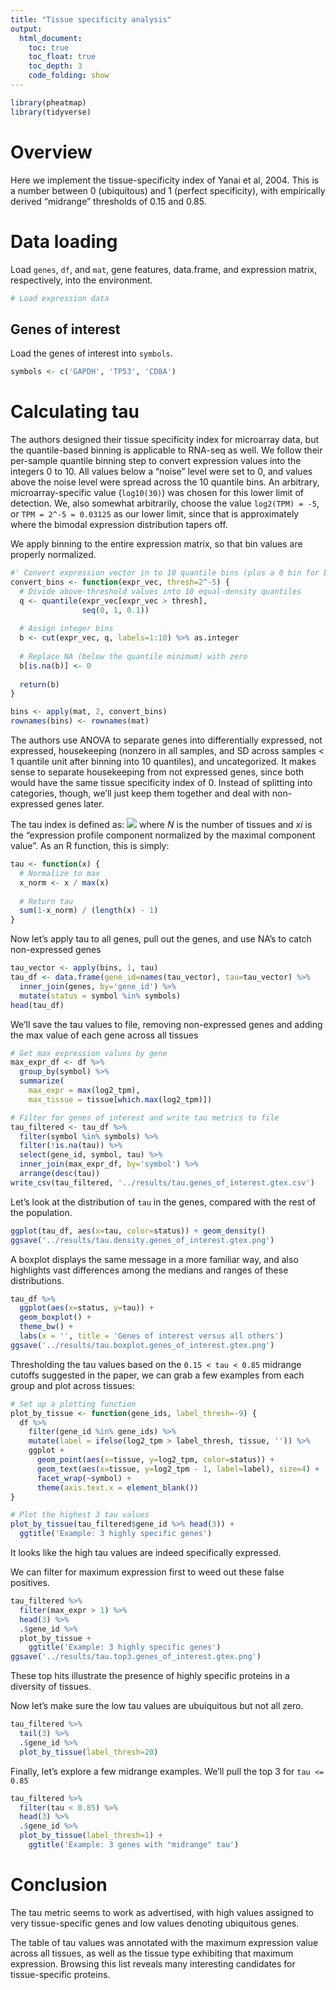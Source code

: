 ```yaml
---
title: "Tissue specificity analysis"
output:
  html_document:
    toc: true
    toc_float: true
    toc_depth: 3
    code_folding: show
---
```


```r
library(pheatmap)
library(tidyverse)
```

# Overview
Here we implement the tissue-specificity index of Yanai et al, 2004. This is a number between 0 (ubiquitous) and 1 (perfect specificity), with empirically derived "midrange" thresholds of 0.15 and 0.85.

# Data loading
Load `genes`, `df`, and `mat`, gene features, data.frame, and expression matrix, respectively, into the environment.

```r
# Load expression data
```

## Genes of interest
Load the genes of interest into `symbols`.

```r
symbols <- c('GAPDH', 'TP53', 'CD8A')
```

# Calculating tau
The authors designed their tissue specificity index for microarray data, but the quantile-based binning is applicable to RNA-seq as well. We follow their per-sample quantile binning step to convert expression values into the integers 0 to 10. All values below a "noise" level were set to 0, and values above the noise level were spread across the 10 quantile bins. An arbitrary, microarray-specific value (`log10(30)`) was chosen for this lower limit of detection. We, also somewhat arbitrarily, choose the value `log2(TPM) = -5`, or `TPM = 2^-5 = 0.03125` as our lower limit, since that is approximately where the bimodal expression distribution tapers off.

We apply binning to the entire expression matrix, so that bin values are properly normalized.


```r
#' Convert expression vector in to 10 quantile bins (plus a 0 bin for below noise level)
convert_bins <- function(expr_vec, thresh=2^-5) {
  # Divide above-threshold values into 10 equal-density quantiles
  q <- quantile(expr_vec[expr_vec > thresh], 
                seq(0, 1, 0.1))
  
  # Assign integer bins
  b <- cut(expr_vec, q, labels=1:10) %>% as.integer
  
  # Replace NA (below the quantile minimum) with zero
  b[is.na(b)] <- 0
  
  return(b)
}

bins <- apply(mat, 2, convert_bins)
rownames(bins) <- rownames(mat)
```

The authors use ANOVA to separate genes into differentially expressed, not expressed, housekeeping (nonzero in all samples, and SD across samples < 1 quantile unit after binning into 10 quantiles), and uncategorized. It makes sense to separate housekeeping from not expressed genes, since both would have the same tissue specificity index of 0. Instead of splitting into categories, though, we'll just keep them together and deal with non-expressed genes later.

The tau index is defined as: 
![](tau.png)
where _N_ is the number of tissues and _xi_ is the "expression profile component normalized by the maximal component value". As an R function, this is simply:

```r
tau <- function(x) {
  # Normalize to max
  x_norm <- x / max(x)
  
  # Return tau
  sum(1-x_norm) / (length(x) - 1)
}
```

Now let's apply tau to all genes, pull out the genes, and use NA's to catch non-expressed genes
```r
tau_vector <- apply(bins, 1, tau)
tau_df <- data.frame(gene_id=names(tau_vector), tau=tau_vector) %>%
  inner_join(genes, by='gene_id') %>%
  mutate(status = symbol %in% symbols)
head(tau_df)
```

We'll save the tau values to file, removing non-expressed genes and adding the max value of each gene across all tissues

```r
# Get max expression values by gene
max_expr_df <- df %>%
  group_by(symbol) %>%
  summarize(
    max_expr = max(log2_tpm),
    max_tissue = tissue[which.max(log2_tpm)])

# Filter for genes of interest and write tau metrics to file
tau_filtered <- tau_df %>%
  filter(symbol %in% symbols) %>%
  filter(!is.na(tau)) %>%
  select(gene_id, symbol, tau) %>%
  inner_join(max_expr_df, by='symbol') %>%
  arrange(desc(tau))
write_csv(tau_filtered, '../results/tau.genes_of_interest.gtex.csv')
```

Let's look at the distribution of `tau` in the genes, compared with the rest of the population.

```r
ggplot(tau_df, aes(x=tau, color=status)) + geom_density()
ggsave('../results/tau.density.genes_of_interest.gtex.png')
```

A boxplot displays the same message in a more familiar way, and also highlights vast differences among the medians and ranges of these distributions.

```r
tau_df %>%
  ggplot(aes(x=status, y=tau)) + 
  geom_boxplot() + 
  theme_bw() +
  labs(x = '', title = 'Genes of interest versus all others')
ggsave('../results/tau.boxplot.genes_of_interest.gtex.png')
```

Thresholding the tau values based on the `0.15 < tau < 0.85` midrange cutoffs suggested in the paper, we can grab a few examples from each group and plot across tissues:

```r
# Set up a plotting function
plot_by_tissue <- function(gene_ids, label_thresh=-9) {
  df %>%
    filter(gene_id %in% gene_ids) %>%
    mutate(label = ifelse(log2_tpm > label_thresh, tissue, '')) %>%
    ggplot + 
      geom_point(aes(x=tissue, y=log2_tpm, color=status)) + 
      geom_text(aes(x=tissue, y=log2_tpm - 1, label=label), size=4) +
      facet_wrap(~symbol) +
      theme(axis.text.x = element_blank())
}

# Plot the highest 3 tau values
plot_by_tissue(tau_filtered$gene_id %>% head(3)) +
  ggtitle('Example: 3 highly specific genes')
```

It looks like the high tau values are indeed specifically expressed. 

We can filter for maximum expression first to weed out these false positives.

```r
tau_filtered %>%
  filter(max_expr > 1) %>%
  head(3) %>%
  .$gene_id %>%
  plot_by_tissue +
    ggtitle('Example: 3 highly specific genes')
ggsave('../results/tau.top3.genes_of_interest.gtex.png')
```

These top hits illustrate the presence of highly specific proteins in a diversity of tissues.

Now let's make sure the low tau values are ubuiquitous but not all zero.

```r
tau_filtered %>%
  tail(3) %>%
  .$gene_id %>%
  plot_by_tissue(label_thresh=20)
```

Finally, let's explore a few midrange examples. We'll pull the top 3 for `tau <= 0.85`
```r
tau_filtered %>%
  filter(tau < 0.85) %>%
  head(3) %>%
  .$gene_id %>%
  plot_by_tissue(label_thresh=1) +
    ggtitle('Example: 3 genes with "midrange" tau')
```


# Conclusion
The tau metric seems to work as advertised, with high values assigned to very tissue-specific genes and low values denoting ubiquitous genes. 

The table of tau values was annotated with the maximum expression value across all tissues, as well as the tissue type exhibiting that maximum expression. Browsing this list reveals many interesting candidates for tissue-specific proteins.